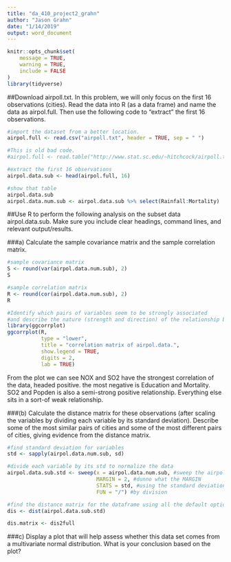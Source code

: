 ```yaml
---
title: "da_410_project2_grahn"
author: "Jason Grahn"
date: "1/14/2019"
output: word_document
---
```


```r
knitr::opts_chunk$set(
	message = TRUE,
	warning = TRUE,
	include = FALSE
)
library(tidyverse)
```


##Download airpoll.txt. In this problem, we will only focus on the first 16 observations (cities). Read the data into R (as a data frame) and name the data as airpol.full. Then use the following code to “extract” the first 16 observations.
```r
#import the dataset from a better location.
airpol.full <- read.csv("airpoll.txt", header = TRUE, sep = " ")

#This is old bad code.
#airpol.full <- read.table("http://www.stat.sc.edu/~hitchcock/airpoll.txt", header=T)

#extract the first 16 observations
airpol.data.sub <- head(airpol.full, 16)

#show that table
airpol.data.sub
airpol.data.num.sub <- airpol.data.sub %>% select(Rainfall:Mortality)
```

##Use R to perform the following analysis on the subset data airpol.data.sub. Make sure you include clear headings, command lines, and relevant output/results.

###a) Calculate the sample covariance matrix and the sample correlation matrix. 
```r
#sample covariance matrix
S <- round(var(airpol.data.num.sub), 2)
S

#sample correlation matrix
R <- round(cor(airpol.data.num.sub), 2)
R

#Identify which pairs of variables seem to be strongly associated
#and describe the nature (strength and direction) of the relationship between these variable pairs.
library(ggcorrplot)
ggcorrplot(R, 
           type = "lower",
           title = "correlation matrix of airpol.data.",
           show.legend = TRUE,
           digits = 2,
           lab = TRUE)
```

From the plot we can see NOX and SO2 have the strongest correlation of the data, headed positive. the most negative is Education and Mortality. SO2 and Popden is also a semi-strong positive relationship. Everything else sits in a sort-of weak relationship.

###(b) Calculate the distance matrix for these observations (after scaling the variables by dividing each variable by its standard deviation). Describe some of the most similar pairs of cities and some of the most different pairs of cities, giving evidence from the distance matrix.
```r
#find standard deviation for variables
std <- sapply(airpol.data.num.sub, sd)  

#divide each variable by its std to normalize the data
airpol.data.sub.std <- sweep(x = airpol.data.num.sub, #sweep the airpol data
                             MARGIN = 2, #dunno what the MARGIN 
                             STATS = std, #using the standard deviation
                             FUN = "/") #by division 

#find the distance matrix for the dataframe using all the default options
dis <- dist(airpol.data.sub.std)

dis.matrix <- dis2full
```


###c) Display a plot that will help assess whether this data set comes from a multivariate normal distribution. What is your conclusion based on the plot?
```r

```

